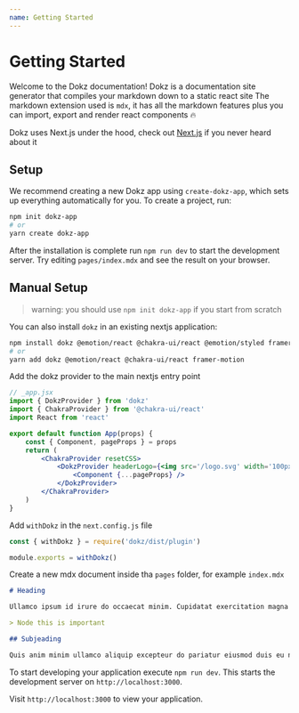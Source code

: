 ```yaml
---
name: Getting Started
---
```



# Getting Started

Welcome to the Dokz documentation!
Dokz is a documentation site generator that compiles your markdown down to a static react site
The markdown extension used is `mdx`, it has all the markdown features plus you can import, export and render react components 🔥

Dokz uses Next.js under the hood, check out [Next.js](https://nextjs.org/) if you never heard about it

<TableOfContents />

## Setup

We recommend creating a new Dokz app using `create-dokz-app`, which sets up everything automatically for you. To create a project, run:

```bash
npm init dokz-app
# or
yarn create dokz-app
```

After the installation is complete run `npm run dev` to start the development server. Try editing `pages/index.mdx` and see the result on your browser.

## Manual Setup

> warning: you should use `npm init dokz-app` if you start from scratch

You can also install `dokz` in an existing nextjs application:

```bash
npm install dokz @emotion/react @chakra-ui/react @emotion/styled framer-motion
# or
yarn add dokz @emotion/react @chakra-ui/react framer-motion
```

Add the dokz provider to the main nextjs entry point

```jsx
// _app.jsx
import { DokzProvider } from 'dokz'
import { ChakraProvider } from '@chakra-ui/react'
import React from 'react'

export default function App(props) {
    const { Component, pageProps } = props
    return (
        <ChakraProvider resetCSS>
            <DokzProvider headerLogo={<img src='/logo.svg' width='100px' />}>
                <Component {...pageProps} />
            </DokzProvider>
        </ChakraProvider>
    )
}
```

Add `withDokz` in the `next.config.js` file

```js
const { withDokz } = require('dokz/dist/plugin')

module.exports = withDokz()
```

Create a new mdx document inside tha `pages` folder, for example `index.mdx`

```md
# Heading

Ullamco ipsum id irure do occaecat minim. Cupidatat exercitation magna sit sunt aliqua voluptate excepteur amet dolor ea do. Consectetur veniam deserunt ullamco irure ullamco. Voluptate magna tempor elit voluptate velit enim dolor nulla sit fugiat exercitation. Anim deserunt Lorem aliquip cillum duis deserunt consequat sit culpa commodo.

> Node this is important

## Subjeading

Quis anim minim ullamco aliquip excepteur do pariatur eiusmod duis eu non. Duis deserunt Lorem nulla non duis voluptate dolore et. Do veniam mollit in do ad id enim anim dolore sint labore quis consequat.
```

To start developing your application execute `npm run dev`. This starts the development server on `http://localhost:3000`.

Visit `http://localhost:3000` to view your application.
